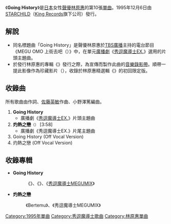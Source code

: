 {{Infobox Single
| Name           = Going History
| Artist         = [[林原惠|林原惠]]
| Album          = {{link-ja|Bertemu|Bertemu}}、{{link-ja|VINTAGE S|VINTAGE S}}、[[秀逗魔導士MEGUMIX|秀逗魔導士MEGUMIX]]
| A-side         = 
| B-side         = 
| Released       = 1995年12月6日
| Format         = [[Mini_CD|8cm單曲]]
| Recorded       = 
| Genre          = [[日本流行音樂|J-POP]]（[[動畫歌曲|動畫歌曲]]）
| Length         = 17分02秒
| Label          = [[STARCHILD|STARCHILD]]<br />（規格編號：KIDA-124）
| Writer         = {{link-ja|有森聰美|有森聡美}}（作詞）<br/>[[佐藤英敏|佐藤英敏]]（作曲）
| Producer       = [[大月俊倫|大月俊倫]]
| Reviews        = 
| Certification  =
| Chart position = * 週榜第25名（[[Oricon公信榜|Oricon]]）
| Last single    = [[MIDNIGHT_BLUE|MIDNIGHT BLUE]]<br />（1995年）
| This single    = '''Going History'''<br />（1995年）
| Next single    = [[Give_a_reason|Give a reason]]<br />（1996年）
}}
《'''Going History'''》是[[日本|日本]]女性[[聲優|聲優]][[林原惠|林原惠]]的第10張[[單曲|單曲]]。1995年12月6日由[[STARCHILD|STARCHILD]]（[[國王唱片|King Records]]旗下公司）發行。

== 解說 ==
* 同名標題曲「Going History」是聲優林原惠於[[TBS廣播|TBS廣播]]主持的電台節目《MEGU OMO 上街去吧（<small>{{lang-ja|MEGU·OMO 街へ出よう}}</small>）》中，在單元[[廣播劇|廣播劇]]《[[秀逗魔導士_(動畫)#CD有聲書|秀逗魔導士EX.]]》選用的片頭主題曲。
* 於發行林原惠的專輯《{{link-ja|Bertemu|Bertemu}}》發行之際，為宣傳而製作此曲的[[音樂錄影帶|音樂錄影帶]]。順帶一提此影像作為珍藏影片（{{lang|ja|お宝ビデオ}}），收錄於林原惠精選輯《{{link-ja|VINTAGE S|VINTAGE S}}》的初回限定版。

== 收錄曲 ==
所有歌曲由{{link-ja|有森聰美|有森聡美}}作詞、[[佐藤英敏|佐藤英敏]]作曲、小野澤篤編曲。
# '''Going History''' 
#* 廣播劇《[[秀逗魔導士_(動畫)#CD有聲書|秀逗魔導士EX.]]》片頭主題曲
# '''灼熱之戀'''<small>（'''{{lang|ja|灼熱の恋}}'''）</small> [3:58]
#* 廣播劇《秀逗魔導士EX.》片尾主題曲
# Going History (Off Vocal Version)
# 灼熱之戀 (Off Vocal Version)

== 收錄專輯==
* '''Going History'''
*: 《{{link-ja|Bertemu|Bertemu}}》、《{{link-ja|VINTAGE S|VINTAGE S}}》、《[[秀逗魔導士MEGUMIX|秀逗魔導士MEGUMIX]]》
* '''灼熱之戀'''
*: 《Bertemu》、《秀逗魔導士MEGUMIX》

{{Single-stub}}
{{林原惠}}
{{SLAYERS}}
{{DEFAULTSORT:Going History}}
[[Category:1995年單曲|Category:1995年單曲]]
[[Category:秀逗魔導士歌曲|Category:秀逗魔導士歌曲]]
[[Category:林原惠單曲|Category:林原惠單曲]]